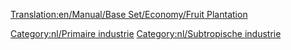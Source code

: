 [[Translation:en/Manual/Base Set/Economy/Fruit Plantation]]

{{nl/Industrieën|image=Fruitplantation.png
|name=Boomgaard
|climates=[[nl/Manual/Klimaat#Subtropisch|Subtropisch]].
|accepts=Niets
|produces=[[nl/Manual/Base Set/Economy/Fruit|Fruit]].
|notes=Niet aanwezig in andere [[nl/Manual/Klimaat|klimaten]].
}}

{{nl/Navbox Industrieën}}
[[Category:nl/Primaire industrie]]
[[Category:nl/Subtropische industrie]]